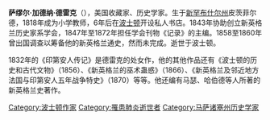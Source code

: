 {{Unreferenced|time=2020-12-19T09:40:09+00:00}}
{{DEFAULTSORT:}}'''萨缪尔·加德纳·德雷克'''（{{bd|1798年|10月11日|1875年|6月14日}}），美国收藏家、历史学家。生于[[新罕布什尔州|新罕布什尔州]]皮茨菲尔德，1818年成为小学教师，6年后在[[波士顿|波士顿]]开设私人书店。1843年协助创立新英格兰历史家系学会，1847年至1872年担任学会刊物《记录》的主编。1858至1860年曾出国调查以筹备他的新英格兰通史，然而未完成。逝世于波士顿。

1832年的《印第安人传记》是德雷克的处女作，他的其他作品还有《波士顿的历史和古代文物》（1856）、《新英格兰的巫术蛊惑》（1866）、《新英格兰及邻近地方法国与印第安人五年战争特史》（1870）等等。他还编有马瑟、哈伯德等人所著的新英格兰史著作。
{{DEFAULTSORT:Drake, Samuel Gardner}}

[[Category:波士顿作家|Category:波士顿作家]]
[[Category:罹患肺炎逝世者|Category:罹患肺炎逝世者]]
[[Category:马萨诸塞州历史学家|Category:马萨诸塞州历史学家]]